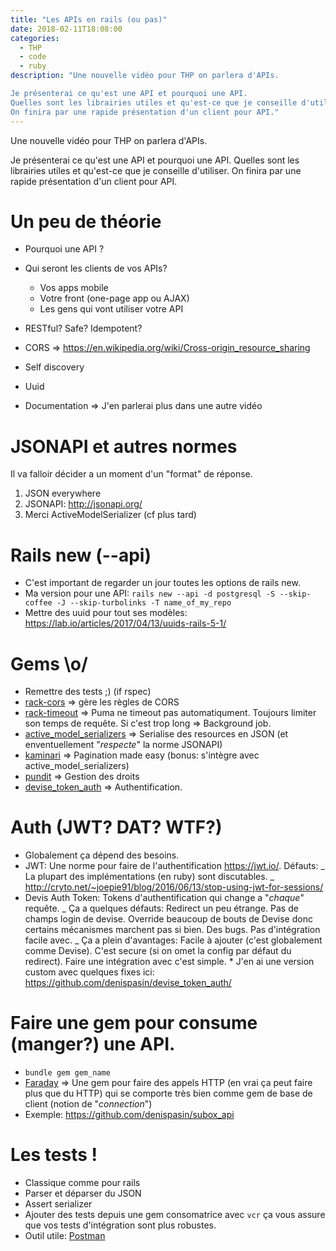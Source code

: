 ```yaml
---
title: "Les APIs en rails (ou pas)"
date: 2018-02-11T18:08:00
categories: 
  - THP
  - code
  - ruby
description: "Une nouvelle vidéo pour THP on parlera d'APIs.

Je présenterai ce qu'est une API et pourquoi une API.
Quelles sont les librairies utiles et qu'est-ce que je conseille d'utiliser.
On finira par une rapide présentation d'un client pour API."
---
```



Une nouvelle vidéo pour THP on parlera d'APIs.

Je présenterai ce qu'est une API et pourquoi une API.
Quelles sont les librairies utiles et qu'est-ce que je conseille d'utiliser.
On finira par une rapide présentation d'un client pour API.

<!-- more -->

<Youtube videoId="b73JeMKTYQw" />

# Un peu de théorie

- Pourquoi une API ?
- Qui seront les clients de vos APIs?

  - Vos apps mobile
  - Votre front (one-page app ou AJAX)
  - Les gens qui vont utiliser votre API

- RESTful? Safe? Idempotent?
- CORS => https://en.wikipedia.org/wiki/Cross-origin_resource_sharing
- Self discovery
- Uuid
- Documentation => J'en parlerai plus dans une autre vidéo

# JSONAPI et autres normes

Il va falloir décider a un moment d'un "format" de réponse.

1. JSON everywhere
2. JSONAPI: http://jsonapi.org/
3. Merci ActiveModelSerializer (cf plus tard)

# Rails new (--api)

- C'est important de regarder un jour toutes les options de rails new.
- Ma version pour une API:
  `rails new --api -d postgresql -S --skip-coffee -J --skip-turbolinks -T name_of_my_repo`
- Mettre des uuid pour tout ses modèles: https://lab.io/articles/2017/04/13/uuids-rails-5-1/

# Gems \o/

- Remettre des tests ;) (if rspec)
- [rack-cors](https://github.com/cyu/rack-cors) => gère les règles de CORS
- [rack-timeout](https://github.com/heroku/rack-timeout) => Puma ne timeout pas automatiqument. Toujours limiter son temps de requête. Si c'est trop long => Background job.
- [active_model_serializers](https://github.com/rails-api/active_model_serializers/tree/0-10-stable) => Serialise des resources en JSON (et enventuellement "_respecte_" la norme JSONAPI)
- [kaminari](https://github.com/kaminari/kaminari) => Pagination made easy (bonus: s'intègre avec active_model_serializers)
- [pundit](https://github.com/varvet/pundit) => Gestion des droits
- [devise_token_auth](https://github.com/lynndylanhurley/devise_token_auth) => Authentification.

# Auth (JWT? DAT? WTF?)

- Globalement ça dépend des besoins.
- JWT: Une norme pour faire de l'authentification https://jwt.io/. Défauts:
  _ La plupart des implémentations (en ruby) sont discutables.
  _ http://cryto.net/~joepie91/blog/2016/06/13/stop-using-jwt-for-sessions/
- Devis Auth Token: Tokens d'authentification qui change a "_chaque_" requête.
  _ Ça a quelques défauts: Redirect un peu étrange. Pas de champs login de devise. Override beaucoup de bouts de Devise donc certains mécanismes marchent pas si bien. Des bugs. Pas d'intégration facile avec.
  _ Ça a plein d'avantages: Facile à ajouter (c'est globalement comme Devise). C'est secure (si on omet la config par défaut du redirect). Faire une intégration avec c'est simple. \* J'en ai une version custom avec quelques fixes ici: https://github.com/denispasin/devise_token_auth/

# Faire une gem pour consume (manger?) une API.

- `bundle gem gem_name`
- [Faraday](https://github.com/lostisland/faraday/) => Une gem pour faire des appels HTTP (en vrai ça peut faire plus que du HTTP) qui se comporte très bien comme gem de base de client (notion de "_connection_")
- Exemple: https://github.com/denispasin/subox_api

# Les tests !

- Classique comme pour rails
- Parser et déparser du JSON
- Assert serializer
- Ajouter des tests depuis une gem consomatrice avec `vcr` ça vous assure que vos tests d'intégration sont plus robustes.
- Outil utile: [Postman](https://www.getpostman.com/)
